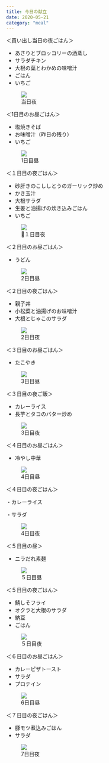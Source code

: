 ```yaml
---
title: 今日の献立
date: 2020-05-21
category: "meal"
---
```


＜買い出し当日の夜ごはん＞

- あさりとブロッコリーの酒蒸し
- サラダチキン
- 大根の葉とわかめの味噌汁
- ごはん
- いちご


<figure><img src={require("./IMG_1889.jpg")} /><figcaption>当日夜</figcaption></figure>

＜1日目のお昼ごはん＞

- 塩焼きそば
- お味噌汁（昨日の残り）
- いちご


<figure><img src={require("./IMG_1255.jpg")} /><figcaption>1日目昼</figcaption></figure>

＜１日目の夜ごはん＞

- 砂肝きのこししとうのガーリック炒め
- かき玉汁
- 大根サラダ
- 生姜と油揚げの炊き込みごはん
- いちご


<figure><img src={require("./IMG_1267.jpg")} /><figcaption>１日目夜</figcaption></figure>

＜２日目のお昼ごはん＞

- うどん


<figure><img src={require("./IMG_1311.jpg")} /><figcaption>2日目昼</figcaption></figure>

＜２日目の夜ごはん＞

- 親子丼
- 小松菜と油揚げのお味噌汁
- 大根とじゃこのサラダ


<figure><img src={require("./IMG_1302.jpg")} /><figcaption>2日目夜</figcaption></figure>

＜３日目のお昼ごはん＞

- たこやき


<figure><img src={require("./IMG_1359.JPG")} /><figcaption>3日目昼</figcaption></figure>

＜３日目の夜ご飯＞

- カレーライス
- 長芋とタコのバター炒め


<figure><img src={require("./IMG_1362.JPG")} /><figcaption>3日目夜</figcaption></figure>

＜４日目のお昼ごはん＞

- 冷やし中華


<figure><img src={require("./IMG_1349.JPG")} /><figcaption>4日目昼</figcaption></figure>

＜４日目の夜ごはん＞

・カレーライス<br/>

・サラダ

<figure><img src={require("./IMG_1353.JPG")} /><figcaption>4日目夜</figcaption></figure>

＜５日目の昼＞

- ニラだれ素麺


<figure><img src={require("./IMG_1366.JPG")} /><figcaption>５日目昼</figcaption></figure>

＜５日目の夜ごはん＞

- 鯖しそフライ
- オクラと大根のサラダ
- 納豆
- ごはん


<figure><img src={require("./FOODIE_1594976826.jpg")} /><figcaption>５日目夜</figcaption></figure>

＜６日目のお昼ごはん＞

- カレーピザトースト
- サラダ
- プロテイン


<figure><img src={require("./IMG_1399.JPG")} /><figcaption>6日目昼</figcaption></figure>

＜７日目の夜ごはん＞

- 豚モツ煮込みごはん
- サラダ


<figure><img src={require("./IMG_1380.JPG")} /><figcaption>7日目夜</figcaption></figure>




